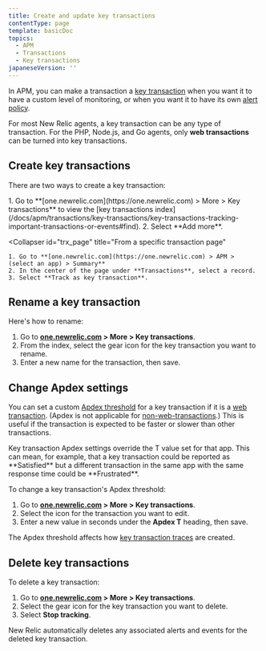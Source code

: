 ```yaml
---
title: Create and update key transactions
contentType: page
template: basicDoc
topics:
  - APM
  - Transactions
  - Key transactions
japaneseVersion: ''
---
```


In APM, you can make a transaction a [key transaction](/docs/apm/transactions/key-transactions/key-transactions-tracking-important-transactions-or-events) when you want it to have a custom level of monitoring, or when you want it to have its own [alert policy](/docs/apm/transactions/key-transactions/view-key-transactions-alert-information).

For most New Relic agents, a key transaction can be any type of transaction. For the PHP, Node.js, and Go agents, only **web transactions** can be turned into key transactions.

## Create key transactions

There are two ways to create a key transaction:

<CollapserGroup>
  <Collapser
    id="index"
    title="From the key transaction index"
  >
    1. Go to **[one.newrelic.com](https://one.newrelic.com) > More > Key transactions** to view the [key transactions index](/docs/apm/transactions/key-transactions/key-transactions-tracking-important-transactions-or-events#find).
    2. Select **Add more**.
  </Collapser>

  <Collapser
    id="trx_page"
    title="From a specific transaction page"
  >
    1. Go to **[one.newrelic.com](https://one.newrelic.com) > APM > (select an app) > Summary**
    2. In the center of the page under **Transactions**, select a record.
    3. Select **Track as key transaction**.
  </Collapser>
</CollapserGroup>

## Rename a key transaction

Here's how to rename:

1. Go to **[one.newrelic.com](https://one.newrelic.com) > More > Key transactions**.
2. From the index, select the gear <Icon name="fe-settings"/>
   icon for the key transaction you want to rename.
3. Enter a new name for the transaction, then save.

## Change Apdex settings

You can set a custom [Apdex threshold](/docs/apm/new-relic-apm/apdex/apdex-measuring-user-satisfaction) for a key transaction if it is a [web transaction](/docs/using-new-relic/welcome-new-relic/getting-started/glossary#transaction). (Apdex is not applicable for [non-web-transactions](/docs/using-new-relic/welcome-new-relic/getting-started/glossary#non-web-transaction).) This is useful if the transaction is expected to be faster or slower than other transactions.

<Callout variant="important">
  Key transaction Apdex settings override the T value set for that app. This can mean, for example, that a key transaction could be reported as **Satisfied** but a different transaction in the same app with the same response time could be **Frustrated**.
</Callout>

To change a key transaction's Apdex threshold:

1. Go to **[one.newrelic.com](https://one.newrelic.com) > More > Key transactions**.
2. Select the <Icon name="fe-settings"/>
   icon for the transaction you want to edit.
3. Enter a new value in seconds under the **Apdex T** heading, then save.

The Apdex threshold affects how [key transaction traces](/docs/apm/transactions/transaction-traces/configure-transaction-traces#key-txns) are created.

## Delete key transactions

To delete a key transaction:

1. Go to **[one.newrelic.com](https://one.newrelic.com) > More > Key transactions**.
2. Select the gear <Icon name="fe-settings"/>
   icon for the key transaction you want to delete.
3. Select **Stop tracking**.

New Relic automatically deletes any associated alerts and events for the deleted key transaction.
